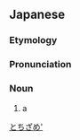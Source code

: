 ==Japanese==
{{ja-kanjitab|ど|ち|さめ|r=y|k3=ざめ}}
{{wikipedia|lang=ja|ドチザメ}}
{{wikipedia|lang=ja|ドチザメ科}}

===Etymology===
{{compound|lang=ja|奴|智|鮫|tr1=do|t1=[[manservant]]|tr2=chi|t2=[[wisdom]]|tr3=same|t3=[[shark]]|sort=とちざめ'}}

===Pronunciation===
{{ja-pron|acc=2|どちざめ}}

===Noun===
{{ja-noun|どちざめ|ドチザメ}}

# a {{w|banded houndshark}}

[[Category:ja:Sharks|とちざめ']]